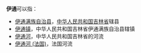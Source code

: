 '''伊通'''可以指：

* [[伊通满族自治县|伊通满族自治县]]，[[中华人民共和国|中华人民共和国]][[吉林省|吉林省]]辖县
* [[伊通镇|伊通镇]]，中华人民共和国吉林省伊通满族自治县辖镇
* [[伊通河|伊通河]]，中华人民共和国吉林省的河流
* [[伊通河_(法国)|伊通河 (法国)]]，法国河流

{{disambig|cat=二字地名消歧义}}